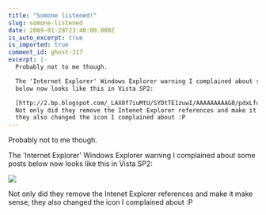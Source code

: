 ```yaml
---
title: "Somone listened!"
slug: somone-listened
date: 2009-01-28T23:40:00.000Z
is_auto_excerpt: true
is_imported: true
comment_id: ghost-317
excerpt: |-
  Probably not to me though.

  The 'Internet Explorer' Windows Explorer warning I complained about some posts
  below now looks like this in Vista SP2:

  [http://2.bp.blogspot.com/_LAX0f7iuMtU/SYDtTE1zuwI/AAAAAAAAAG0/pdxLfoWGqAo/s1600-h/listened.png]
  Not only did they remove the Intenet Explorer references and make it make sense,
  they also changed the icon I complained about :P
---
```


Probably not to me though.

The 'Internet Explorer' Windows Explorer warning I complained about some posts
below now looks like this in Vista SP2:

![](./listened.png)

Not only did they remove the Intenet Explorer references and make it make sense,
they also changed the icon I complained about :P
